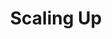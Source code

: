 ---
title: "Scaling Up"
description: "Multi-GPU inference and training, running on the cloud"
icon: clouds
---